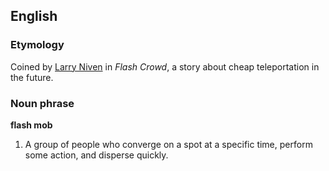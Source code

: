 ==English==

===Etymology===
Coined by [[w:Larry Niven|Larry Niven]] in ''Flash Crowd'', a story about cheap teleportation in the future.

===Noun phrase===
'''flash mob'''
#A group of people who converge on a spot at a specific time, perform some action, and disperse quickly.